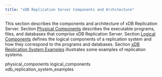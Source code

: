 ```yaml
---
title: "xDB Replication Server Components and Architecture"
---
```


<div id="replication_server_components_and_architecture" class="registered_link"></div>


This section describes the components and architecture of xDB Replication Server. Section [Physical Components](../02_overview/03_replication_server_components_and_architecture/#physical_components) describes the executable programs, files, and databases that comprise xDB Replication Server. Section [Logical Components](../02_overview/03_replication_server_components_and_architecture/#logical_components) defines the logical components of a replication system and how they correspond to the programs and databases. Section [xDB Replication System Examples](../02_overview/03_replication_server_components_and_architecture/#xdb_replication_system_examples) illustrates some examples of replication systems.

<div class="toctree" maxdepth="4">

physical\_components logical\_components xdb\_replication\_system\_examples

</div>
